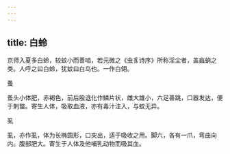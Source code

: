 ```yaml
---
---
---
```

title: 白蛉
---



京师入夏多白蛉，较蚊小而善啮，若元微之《虫豸诗序》所称淫尘者，盖蝱蚋之类。人呼之曰白蛉，犹蚊曰白鸟也。一作白翎。

蚤

蚤头小体肥，赤褐色，前后股退化作鳞片状，雌大雄小，六足善跳，口器发达，便于刺螫。寄生人体，吸取血液，亦有毒汁注入，与蚊无异。

虱

虱，亦作虱，体为长椭圆形，口突出，适于吸收之用。脚六，各有一爪，弯曲向内。腹部肥大。寄生于人体及他哺乳动物而吸其血。